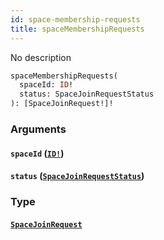 ```yaml
---
id: space-membership-requests
title: spaceMembershipRequests
---
```


No description

```graphql
spaceMembershipRequests(
  spaceId: ID!
  status: SpaceJoinRequestStatus
): [SpaceJoinRequest!]!

```

### Arguments

#### `spaceId` ([`ID!`](/graphql/scalars/id))

#### `status` ([`SpaceJoinRequestStatus`](/graphql/enums/space-join-request-status))

### Type

#### [`SpaceJoinRequest`](/graphql/objects/space-join-request)

